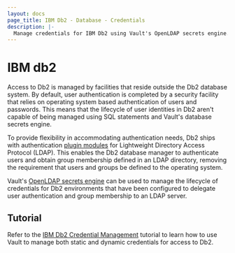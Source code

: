 ```yaml
---
layout: docs
page_title: IBM Db2 - Database - Credentials
description: |-
  Manage credentials for IBM Db2 using Vault's OpenLDAP secrets engine.
---
```


# IBM db2

Access to Db2 is managed by facilities that reside outside the Db2 database system. By
default, user authentication is completed by a security facility that relies on operating
system based authentication of users and passwords. This means that the lifecycle of user
identities in Db2 aren't capable of being managed using SQL statements and Vault's
database secrets engine.

To provide flexibility in accommodating authentication needs, Db2 ships with authentication
[plugin modules](https://www.ibm.com/docs/en/db2/11.5?topic=ins-ldap-based-authentication-group-lookup-support)
for Lightweight Directory Access Protocol (LDAP). This enables the Db2 database manager to
authenticate users and obtain group membership defined in an LDAP directory, removing the
requirement that users and groups be defined to the operating system.

Vault's [OpenLDAP secrets engine](/docs/secrets/openldap) can be used to manage the lifecycle
of credentials for Db2 environments that have been configured to delegate user authentication
and group membership to an LDAP server.

## Tutorial

Refer to the [IBM Db2 Credential Management](https://learn.hashicorp.com/tutorials/vault/ibm-db2-openldap)
tutorial to learn how to use Vault to manage both static and dynamic credentials for access to Db2.
